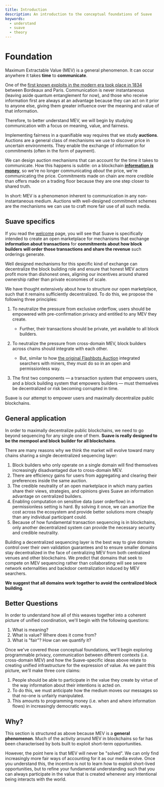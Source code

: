 ```yaml
---
title: Introduction
description: An introduction to the conceptual foundations of Suave
keywords:
  - understand
  - suave
  - theory
---
```


# Foundation

Maximum Extractable Value (MEV) is a general phenomenon. It can occur anywhere it takes **time** to **communicate**.

One of the [first known exploits in the modern era took place in 1834](https://www.schneier.com/blog/archives/2018/05/1834_the_first_.html) between Bordeaux and Paris. Communication is never instantaneous (leaving aside quantum entanglement for now), and those who receive information first are always at an advantage because they can act on it prior to anyone else, giving them greater influence over the meaning and value of that information.

Therefore, to better understand MEV, we will begin by studying communication with a focus on meaning, value, and fairness. 

Implementing fairness in a quanifiable way requires that we study **auctions**. Auctions are a general class of mechanisms we use to discover price in uncertain environments. They enable the exchange of information for commitments (often in the form of payment). 

We can design auction mechanisms that can account for the time it takes to communicate. How this happens is subtle: on a blockchain [**information _is_ money**](https://youtu.be/vi-rVTFTb6s), so we're no longer communicating _about_ the price, we're communicating the price. Commitments made on chain are more credible than offers made on a trading floor because they are one step closer to shared truth.

In short: MEV is a phenomenon inherent to communication in any non-instantaneous medium. Auctions with well-designed commitment schemes are the mechanisms we can use to craft more fair use of all such media.

## Suave specifics

If you read the [welcome](/welcome) page, you will see that Suave is specifically intended to create an open marketplace for mechanisms that exchange **information about transactions** for **commitments about how block builders will order those transactions and share the revenue** such orderings generate. 

Well designed mechanisms for this specific kind of exchange can decentralize the block building role and ensure that honest MEV actors profit more than dishonest ones, aligning our incentives around shared ownership rather than private economies of scale.

We have thought extensively about how to structure our open marketplace, such that it remains sufficiently decentralized. To do this, we propose the following three principles:

1. To neutralize the pressure from exclusive orderflow, users should be empowered with pre-confirmation privacy and entitled to any MEV they create. 

    - Further, their transactions should be private, yet available to all block builders.

2. To neutralize the pressure from cross-domain MEV, block builders across chains should integrate with each other. 

    - But, similar to how [the original Flashbots Auction](https://docs.flashbots.net/flashbots-auction/overview) integrated searchers with miners, they must do so in an open and permissionless way.

3. The first two components — a transaction system that empowers users, and a block building system that empowers builders — must themselves be decentralized or risk becoming corrupted in time.

Suave is our attempt to empower users and maximally decentralize public blockchains.

## General application

In order to maximally decentralize public blockchains, we need to go beyond sequencing for any single one of them. **Suave is really designed to be the mempool and block builder for all blockchains**.

There are many reasons why we think the market will evolve toward many chains sharing a single decentralized sequencing layer:

1. Block builders who only operate on a single domain will find themselves increasingly disadvantaged due to cross-domain MEV.
2. There are efficiency gains for users from aggregating and clearing their preferences inside the same auction.
3. The credible neutrality of an open marketplace in which many parties share their views, strategies, and opinions gives Suave an information advantage on centralized builders.
4. Enabling computation on sensitive data (user orderflow) in a permissionless setting is hard. By solving it once, we can amortize the cost across the ecosystem and provide better solutions more cheaply than any individual participant could.
5. Because of how fundamental transaction sequencing is in blockchains, only another decentralized system can provide the necessary security and credible neutrality.

Building a decentralized sequencing layer is the best way to give domains control over their own validation guarantees and to ensure smaller domains stay decentralized in the face of centralizing MEV from both centralized venues and other blockchains. We predict that domains that seek to compete on MEV sequencing rather than collaborating will see severe network externalities and backdoor centralization induced by MEV searchers. 

**We suggest that all domains work together to avoid the centralized block building**.

## Better Questions

In order to understand how all of this weaves together into a coherent picture of unified coordination, we'll begin with the following questions:

1. What is meaning?
2. What is value? Where does it come from?
3. What is "fair"? How can we quantify it?

Once we've covered those conceptual foundations, we'll begin exploring programmable privacy, communication between different contexts (i.e. cross-domain MEV) and how the Suave-specific ideas above relate to creating unified infrastructure for the expression of value. As we paint this picture, we'll make three core claims:

1. People should be able to participate in the value they create by virtue of the way information about their intentions is acted on.
2. To do this, we must anticipate how the medium moves our messages so that no-one is unfairly manipulated.
3. This amounts to programming money (i.e. when and where information flows) in increasingly democratic ways.

## Why?

This section is structured as above because MEV is a **general phenomenon**. Much of the activity around MEV in blockchains so far has been characterised by bots built to exploit short-term opportunities.

However, the point here is that MEV will never be "solved". We can only find increasingly more fair ways of accounting for it as our media evolve. Once you understand this, the incentive is not to learn how to exploit short-lived opportunities, but to refine your fundamental understanding such that you can always participate in the value that is created whenever any intentional being interacts with the world.